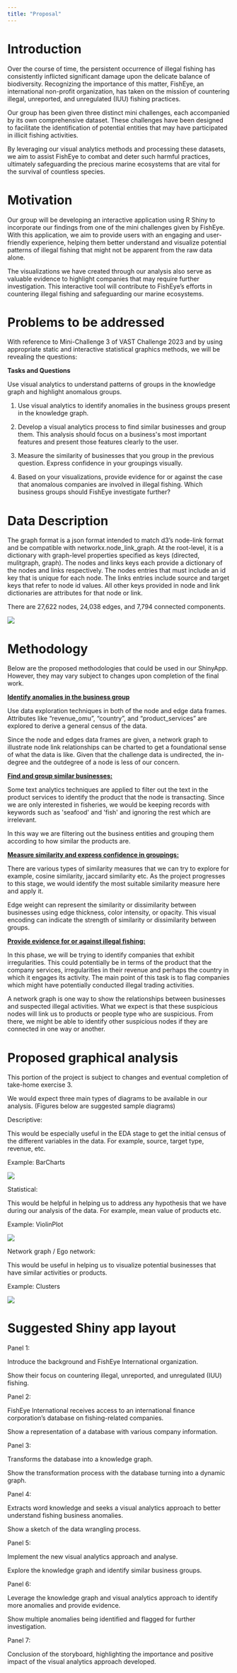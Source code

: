 ```yaml
---
title: "Proposal"
---
```


# Introduction

Over the course of time, the persistent occurrence of illegal fishing has consistently inflicted significant damage upon the delicate balance of biodiversity. Recognizing the importance of this matter, FishEye, an international non-profit organization, has taken on the mission of countering illegal, unreported, and unregulated (IUU) fishing practices.

Our group has been given three distinct mini challenges, each accompanied by its own comprehensive dataset. These challenges have been designed to facilitate the identification of potential entities that may have participated in illicit fishing activities.

By leveraging our visual analytics methods and processing these datasets, we aim to assist FishEye to combat and deter such harmful practices, ultimately safeguarding the precious marine ecosystems that are vital for the survival of countless species.

# Motivation

Our group will be developing an interactive application using R Shiny to incorporate our findings from one of the mini challenges given by FishEye. With this application, we aim to provide users with an engaging and user-friendly experience, helping them better understand and visualize potential patterns of illegal fishing that might not be apparent from the raw data alone.

The visualizations we have created through our analysis also serve as valuable evidence to highlight companies that may require further investigation. This interactive tool will contribute to FishEye's efforts in countering illegal fishing and safeguarding our marine ecosystems.

# Problems to be addressed

With reference to Mini-Challenge 3 of VAST Challenge 2023 and by using appropriate static and interactive statistical graphics methods, we will be revealing the questions:

**Tasks and Questions**

Use visual analytics to understand patterns of groups in the knowledge graph and highlight anomalous groups.

1.  Use visual analytics to identify anomalies in the business groups present in the knowledge graph.

2.  Develop a visual analytics process to find similar businesses and group them. This analysis should focus on a business\'s most important features and present those features clearly to the user.

3.  Measure the similarity of businesses that you group in the previous question. Express confidence in your groupings visually.

4.  Based on your visualizations, provide evidence for or against the case that anomalous companies are involved in illegal fishing. Which business groups should FishEye investigate further?

# Data Description

The graph format is a json format intended to match d3's node-link format and be compatible with networkx.node_link_graph. At the root-level, it is a dictionary with graph-level properties specified as keys (directed, mulitgraph, graph). The nodes and links keys each provide a dictionary of the nodes and links respectively. The nodes entries that must include an id key that is unique for each node. The links entries include source and target keys that refer to node id values. All other keys provided in node and link dictionaries are attributes for that node or link.

There are 27,622 nodes, 24,038 edges, and 7,794 connected components.

![](/images/data%20description-01.jpg)

# Methodology

Below are the proposed methodologies that could be used in our ShinyApp. However, they may vary subject to changes upon completion of the final work.

[**Identify anomalies in the business group**]{.underline}

Use data exploration techniques in both of the node and edge data frames. Attributes like "revenue_omu", "country", and "product_services" are explored to derive a general census of the data.

Since the node and edges data frames are given, a network graph to illustrate node link relationships can be charted to get a foundational sense of what the data is like. Given that the challenge data is undirected, the in-degree and the outdegree of a node is less of our concern.

[**Find and group similar businesses:**]{.underline}

Some text analytics techniques are applied to filter out the text in the product services to identify the product that the node is transacting. Since we are only interested in fisheries, we would be keeping records with keywords such as \'seafood\' and \'fish\' and ignoring the rest which are irrelevant.

In this way we are filtering out the business entities and grouping them according to how similar the products are.

[**Measure similarity and express confidence in groupings:**]{.underline}

There are various types of similarity measures that we can try to explore for example, cosine similarity, jaccard similarity etc. As the project progresses to this stage, we would identify the most suitable similarity measure here and apply it.

Edge weight can represent the similarity or dissimilarity between businesses using edge thickness, color intensity, or opacity. This visual encoding can indicate the strength of similarity or dissimilarity between groups.

[**Provide evidence for or against illegal fishing:**]{.underline}

In this phase, we will be trying to identify companies that exhibit irregularities. This could potentially be in terms of the product that the company services, irregularities in their revenue and perhaps the country in which it engages its activity. The main point of this task is to flag companies which might have potentially conducted illegal trading activities.

A network graph is one way to show the relationships between businesses and suspected illegal activities. What we expect is that these suspicious nodes will link us to products or people type who are suspicious. From there, we might be able to identify other suspicious nodes if they are connected in one way or another.

# Proposed graphical analysis

This portion of the project is subject to changes and eventual completion of take-home exercise 3.

We would expect three main types of diagrams to be available in our analysis. (Figures below are suggested sample diagrams)

Descriptive:

This would be especially useful in the EDA stage to get the initial census of the different variables in the data. For example, source, target type, revenue, etc.

Example: BarCharts

![](/images/Picture1.png)

Statistical:

This would be helpful in helping us to address any hypothesis that we have during our analysis of the data. For example, mean value of products etc.

Example: ViolinPlot

![](/images/Picture2.png)

Network graph / Ego network:

This would be useful in helping us to visualize potential businesses that have similar activities or products.

Example: Clusters

![](/images/Picture3.png)

# Suggested Shiny app layout

Panel 1:

Introduce the background and FishEye International organization.

Show their focus on countering illegal, unreported, and unregulated (IUU) fishing.

Panel 2:

FishEye International receives access to an international finance corporation's database on fishing-related companies.

Show a representation of a database with various company information.

Panel 3:

Transforms the database into a knowledge graph.

Show the transformation process with the database turning into a dynamic graph.

Panel 4:

Extracts word knowledge and seeks a visual analytics approach to better understand fishing business anomalies.

Show a sketch of the data wrangling process.

Panel 5:

Implement the new visual analytics approach and analyse.

Explore the knowledge graph and identify similar business groups.

Panel 6:

Leverage the knowledge graph and visual analytics approach to identify more anomalies and provide evidence.

Show multiple anomalies being identified and flagged for further investigation.

Panel 7:

Conclusion of the storyboard, highlighting the importance and positive impact of the visual analytics approach developed.
